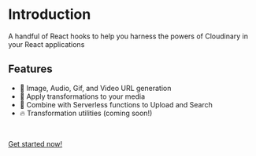 # Introduction

A handful of React hooks to help you harness the powers of Cloudinary in your React applications

## Features

- 🔗 Image, Audio, Gif, and Video URL generation
- 🔀 Apply transformations to your media 
- 📁 Combine with Serverless functions to Upload and Search
- 🔥 Transformation utilities (coming soon!)

<br />

[Get started now!](/getting-started)

